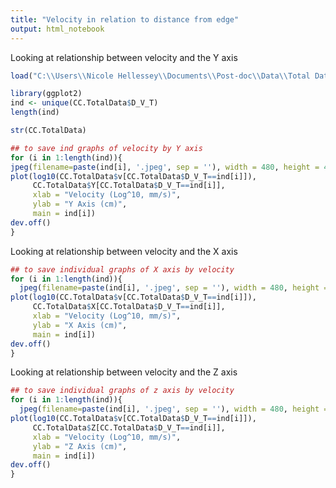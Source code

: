 ```yaml
---
title: "Velocity in relation to distance from edge"
output: html_notebook
---
```


Looking at relationship between velocity and the Y axis

```r
load("C:\\Users\\Nicole Hellessey\\Documents\\Post-doc\\Data\\Total Data Merged File (April 12 2022).RData") 

library(ggplot2)
ind <- unique(CC.TotalData$D_V_T)
length(ind)

str(CC.TotalData)

## to save ind graphs of velocity by Y axis
for (i in 1:length(ind)){
jpeg(filename=paste(ind[i], '.jpeg', sep = ''), width = 480, height = 480)
plot(log10(CC.TotalData$v[CC.TotalData$D_V_T==ind[i]]),
     CC.TotalData$Y[CC.TotalData$D_V_T==ind[i]],
     xlab = "Velocity (Log^10, mm/s)",
     ylab = "Y Axis (cm)",
     main = ind[i]) 
dev.off()
}

```


Looking at relationship between velocity and the X axis

```r
## to save individual graphs of X axis by velocity
for (i in 1:length(ind)){
  jpeg(filename=paste(ind[i], '.jpeg', sep = ''), width = 480, height = 480)
plot(log10(CC.TotalData$v[CC.TotalData$D_V_T==ind[i]]),
     CC.TotalData$X[CC.TotalData$D_V_T==ind[i]],
     xlab = "Velocity (Log^10, mm/s)",
     ylab = "X Axis (cm)",
     main = ind[i])
dev.off()
}

```

Looking at relationship between velocity and the Z axis

```r
## to save individual graphs of z axis by velocity
for (i in 1:length(ind)){
  jpeg(filename=paste(ind[i], '.jpeg', sep = ''), width = 480, height = 480)
plot(log10(CC.TotalData$v[CC.TotalData$D_V_T==ind[i]]),
     CC.TotalData$Z[CC.TotalData$D_V_T==ind[i]],
     xlab = "Velocity (Log^10, mm/s)",
     ylab = "Z Axis (cm)",
     main = ind[i])
dev.off()
}

```

```r


```


